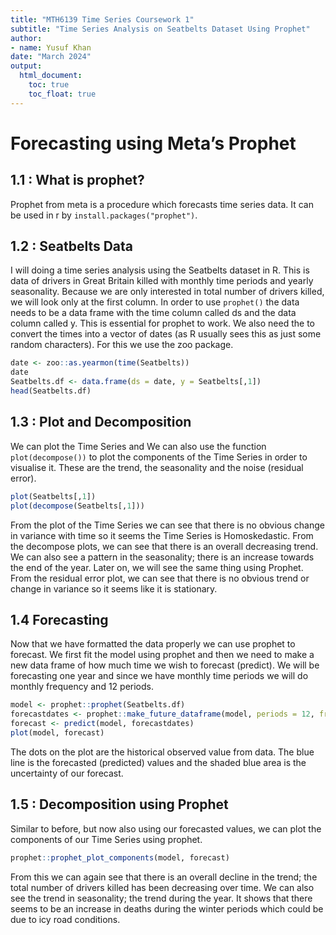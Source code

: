 ---
title: "MTH6139 Time Series Coursework 1" 
subtitle: "Time Series Analysis on Seatbelts Dataset Using Prophet"
author:
- name: Yusuf Khan
date: "March 2024"
output:
  html_document:
    toc: true
    toc_float: true
---


# Forecasting using Meta's Prophet

## 1.1 : What is prophet?

Prophet from meta is a procedure which forecasts time series data. It can be used in r by `install.packages("prophet")`.

## 1.2 : Seatbelts Data

I will doing a time series analysis using the Seatbelts dataset in R. This is data of drivers in Great Britain killed with monthly time periods and yearly seasonality.  Because we are only interested in total number of drivers killed, we will look only at the first column. In order to use `prophet()` the data needs to be a data frame with the time column called ds and the data column called y. This is essential for prophet to work. We also need the to convert the times into a vector of dates (as R usually sees this as just some random characters). For this we use the zoo package.

```{r}
date <- zoo::as.yearmon(time(Seatbelts))
date
Seatbelts.df <- data.frame(ds = date, y = Seatbelts[,1])
head(Seatbelts.df)
```

## 1.3 : Plot and Decomposition

We can plot the Time Series and We can also use the function `plot(decompose())` to plot the components of the Time Series in order to visualise it. These are the trend, the seasonality and the noise (residual error).

```{r}
plot(Seatbelts[,1])
plot(decompose(Seatbelts[,1]))
```

From the plot of the Time Series we can see that there is no obvious change in variance with time so it seems the Time Series is Homoskedastic.
From the decompose plots, we can see that there is an overall decreasing trend. We can also see a pattern in the seasonality; there is an increase towards  the end of the year. Later on, we will see the same thing using Prophet. From the residual error plot, we can see that there is no obvious trend or change in variance so it seems like it is stationary.

## 1.4 Forecasting

Now that we have formatted the data properly we can use prophet to forecast. We first fit the model using prophet and then we need to make a new data frame of how much time we wish to forecast (predict). We will be forecasting one year and since we have monthly time periods we will do monthly frequency and 12 periods.

```{r}
model <- prophet::prophet(Seatbelts.df)
forecastdates <- prophet::make_future_dataframe(model, periods = 12, freq = "month")
forecast <- predict(model, forecastdates)
plot(model, forecast)
```

The dots on the plot are the historical observed value from data. The blue line is the forecasted (predicted) values and the shaded blue area is the uncertainty of our forecast.

## 1.5 : Decomposition using Prophet

Similar to before, but now also using our forecasted values, we can plot the components of our Time Series using prophet.

```{r}
prophet::prophet_plot_components(model, forecast)
```

From this we can again see that there is an overall decline in the trend; the total number of drivers killed has been decreasing over time. We can also see the trend in seasonality; the trend during the year. It shows that there seems to be an increase in deaths during the winter periods which could be due to icy road conditions.










